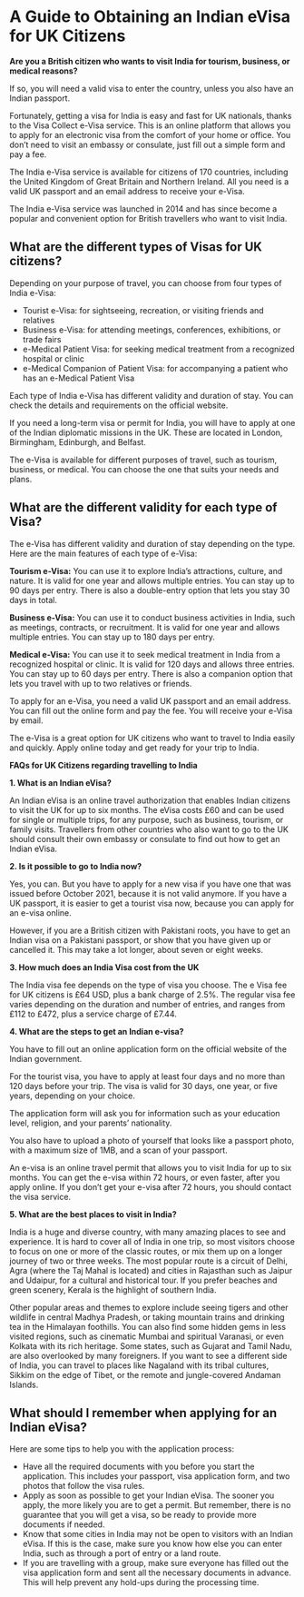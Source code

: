# A Guide to Obtaining an Indian eVisa for UK Citizens

**Are you a British citizen who wants to visit India for tourism, business, or medical reasons?**

If so, you will need a valid visa to enter the country, unless you also have an Indian passport.

Fortunately, getting a visa for India is easy and fast for UK nationals, thanks to the Visa Collect e-Visa service. This is an online platform that allows you to apply for an electronic visa from the comfort of your home or office. You don’t need to visit an embassy or consulate, just fill out a simple form and pay a fee.

The India e-Visa service is available for citizens of 170 countries, including the United Kingdom of Great Britain and Northern Ireland. All you need is a valid UK passport and an email address to receive your e-Visa.

The India e-Visa service was launched in 2014 and has since become a popular and convenient option for British travellers who want to visit India.

## What are the different types of Visas for UK citizens?

Depending on your purpose of travel, you can choose from four types of India e-Visa:

-   Tourist e-Visa: for sightseeing, recreation, or visiting friends and relatives
-   Business e-Visa: for attending meetings, conferences, exhibitions, or trade fairs
-   e-Medical Patient Visa: for seeking medical treatment from a recognized hospital or clinic
-   e-Medical Companion of Patient Visa: for accompanying a patient who has an e-Medical Patient Visa

Each type of India e-Visa has different validity and duration of stay. You can check the details and requirements on the official website.

If you need a long-term visa or permit for India, you will have to apply at one of the Indian diplomatic missions in the UK. These are located in London, Birmingham, Edinburgh, and Belfast.

The e-Visa is available for different purposes of travel, such as tourism, business, or medical. You can choose the one that suits your needs and plans.

## What are the different validity for each type of Visa?

The e-Visa has different validity and duration of stay depending on the type. Here are the main features of each type of e-Visa:

**Tourism e-Visa:** You can use it to explore India’s attractions, culture, and nature. It is valid for one year and allows multiple entries. You can stay up to 90 days per entry. There is also a double-entry option that lets you stay 30 days in total.

**Business e-Visa:** You can use it to conduct business activities in India, such as meetings, contracts, or recruitment. It is valid for one year and allows multiple entries. You can stay up to 180 days per entry.

**Medical e-Visa:** You can use it to seek medical treatment in India from a recognized hospital or clinic. It is valid for 120 days and allows three entries. You can stay up to 60 days per entry. There is also a companion option that lets you travel with up to two relatives or friends.

To apply for an e-Visa, you need a valid UK passport and an email address. You can fill out the online form and pay the fee. You will receive your e-Visa by email.

The e-Visa is a great option for UK citizens who want to travel to India easily and quickly. Apply online today and get ready for your trip to India.

**FAQs for UK Citizens regarding travelling to India**

**1. What is an Indian eVisa?**

An Indian eVisa is an online travel authorization that enables Indian citizens to visit the UK for up to six months. The eVisa costs £60 and can be used for single or multiple trips, for any purpose, such as business, tourism, or family visits. Travellers from other countries who also want to go to the UK should consult their own embassy or consulate to find out how to get an Indian eVisa.

**2. Is it possible to go to India now?**

Yes, you can. But you have to apply for a new visa if you have one that was issued before October 2021, because it is not valid anymore. If you have a UK passport, it is easier to get a tourist visa now, because you can apply for an e-visa online.

However, if you are a British citizen with Pakistani roots, you have to get an Indian visa on a Pakistani passport, or show that you have given up or cancelled it. This may take a lot longer, about seven or eight weeks.

**3. How much does an India Visa cost from the UK**

The India visa fee depends on the type of visa you choose. The e Visa fee for UK citizens is £64 USD, plus a bank charge of 2.5%. The regular visa fee varies depending on the duration and number of entries, and ranges from £112 to £472, plus a service charge of £7.44.

**4. What are the steps to get an Indian e-visa?**

You have to fill out an online application form on the official website of the Indian government.

For the tourist visa, you have to apply at least four days and no more than 120 days before your trip. The visa is valid for 30 days, one year, or five years, depending on your choice.

The application form will ask you for information such as your education level, religion, and your parents’ nationality.

You also have to upload a photo of yourself that looks like a passport photo, with a maximum size of 1MB, and a scan of your passport.

An e-visa is an online travel permit that allows you to visit India for up to six months. You can get the e-visa within 72 hours, or even faster, after you apply online. If you don’t get your e-visa after 72 hours, you should contact the visa service.

**5. What are the best places to visit in India?**

India is a huge and diverse country, with many amazing places to see and experience. It is hard to cover all of India in one trip, so most visitors choose to focus on one or more of the classic routes, or mix them up on a longer journey of two or three weeks. The most popular route is a circuit of Delhi, Agra (where the Taj Mahal is located) and cities in Rajasthan such as Jaipur and Udaipur, for a cultural and historical tour. If you prefer beaches and green scenery, Kerala is the highlight of southern India.

Other popular areas and themes to explore include seeing tigers and other wildlife in central Madhya Pradesh, or taking mountain trains and drinking tea in the Himalayan foothills. You can also find some hidden gems in less visited regions, such as cinematic Mumbai and spiritual Varanasi, or even Kolkata with its rich heritage. Some states, such as Gujarat and Tamil Nadu, are also overlooked by many foreigners. If you want to see a different side of India, you can travel to places like Nagaland with its tribal cultures, Sikkim on the edge of Tibet, or the remote and jungle-covered Andaman Islands.

## What should I remember when applying for an Indian eVisa?

Here are some tips to help you with the application process:

-   Have all the required documents with you before you start the application. This includes your passport, visa application form, and two photos that follow the visa rules.
-   Apply as soon as possible to get your Indian eVisa. The sooner you apply, the more likely you are to get a permit. But remember, there is no guarantee that you will get a visa, so be ready to provide more documents if needed.
-   Know that some cities in India may not be open to visitors with an Indian eVisa. If this is the case, make sure you know how else you can enter India, such as through a port of entry or a land route.
-   If you are travelling with a group, make sure everyone has filled out the visa application form and sent all the necessary documents in advance. This will help prevent any hold-ups during the processing time.
